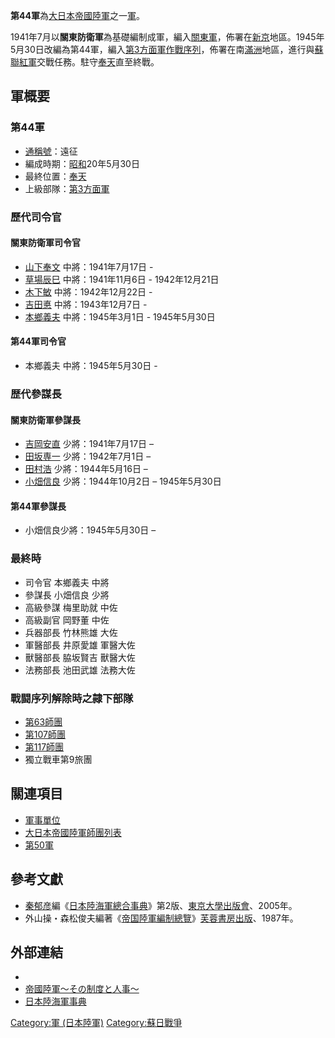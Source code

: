 {{japanese|japanese=第44軍|kana=だいよんじゅうよんぐん|romaji=daiyonjuuyon-gun}}
{{japanese|japanese=関東防衛軍|kana=かんとうぼうえいぐん|romaji=kandoubouei-gun}}

'''第44軍'''為[[大日本帝國陸軍|大日本帝國陸軍]]之一[[軍_(軍隊)|軍]]。

1941年7月以'''關東防衛軍'''為基礎編制成軍，編入[[關東軍|關東軍]]，佈署在[[新京|新京]]地區。1945年5月30日改編為第44軍，編入[[第3方面軍_(日本陸軍)|第3方面軍]][[作戰序列|作戰序列]]，佈署在南[[滿洲國|滿洲]]地區，進行與[[蘇聯紅軍|蘇聯紅軍]]交戰任務。駐守[[瀋陽市|奉天]]直至終戰。

== 軍概要 ==
===第44軍===
*[[通稱號|通稱號]]：遠征
*編成時期：[[昭和|昭和]]20年5月30日
*最終位置：[[沈阳市|奉天]]
*上級部隊：[[第3方面軍_(日本陸軍)|第3方面軍]]

=== 歷代司令官 ===
====關東防衛軍司令官====
*[[山下奉文|山下奉文]] 中將：1941年7月17日 -
*[[草場辰巳|草場辰巳]] 中將：1941年11月6日 - 1942年12月21日
*[[木下敏|木下敏]] 中將：1942年12月22日 -
*[[吉田悳|吉田悳]] 中將：1943年12月7日 -
*[[本鄉義夫|本鄉義夫]] 中將：1945年3月1日 - 1945年5月30日

====第44軍司令官====
*本鄉義夫 中將：1945年5月30日 - 

=== 歴代參謀長 ===
====關東防衛軍參謀長====
*[[吉岡安直|吉岡安直]] 少將：1941年7月17日 –
*[[田坂専一|田坂専一]] 少將：1942年7月1日 –
*[[田村浩|田村浩]] 少將：1944年5月16日 –
*[[小畑信良|小畑信良]] 少將：1944年10月2日 – 1945年5月30日

====第44軍參謀長====
*小畑信良少將：1945年5月30日 –

=== 最終時 ===
*司令官 本鄉義夫 中將
*參謀長 小畑信良 少將
*高級參謀 梅里助就 中佐
*高級副官 岡野董 中佐
*兵器部長 竹林熊雄 大佐
*軍醫部長 井原愛雄 軍醫大佐
*獸醫部長 脇坂賢吉 獸醫大佐
*法務部長 池田武雄 法務大佐

=== 戰闘序列解除時之隷下部隊 ===
*[[第63師團|第63師團]]
*[[第107師團|第107師團]]
*[[第117師團|第117師團]]
*獨立戰車第9旅團

== 關連項目 ==
*[[軍事單位|軍事單位]]
*[[大日本帝國陸軍師團列表|大日本帝國陸軍師團列表]]
*[[第50軍_(日本陸軍)|第50軍]]

==參考文獻==
*[[秦郁彦|秦郁彦]]編《[[日本陸海軍總合事典|日本陸海軍總合事典]]》第2版、[[東京大學出版會|東京大學出版會]]、2005年。
*外山操・森松俊夫編著《[[帝国陸軍編制總覽|帝国陸軍編制總覽]]》[[芙蓉書房出版|芙蓉書房出版]]、1987年。

==外部連結==
*{{cite web
| last = Wendel
| first = Marcus
| url = http://www.axishistory.com/index.php?id=7694
| title = Axis History Factbook
| work = Japanese 44th Army(第44軍 (日本陸軍))
| access-date = 2008-03-24
| archive-date = 2020-04-03
| archive-url = https://web.archive.org/web/20200403230050/https://www.axishistory.com/index.php?id=7694
| dead-url = no
}}
*[https://web.archive.org/web/20080411094145/http://imperialarmy.hp.infoseek.co.jp/ 帝國陸軍～その制度と人事～]
*[https://web.archive.org/web/20100516180653/http://homepage1.nifty.com/kitabatake/rikukaiguntop.html 日本陸海軍事典]

{{日本軍陸軍序列軍}}
[[Category:軍_(日本陸軍)|Category:軍 (日本陸軍)]]
[[Category:蘇日戰爭|Category:蘇日戰爭]]